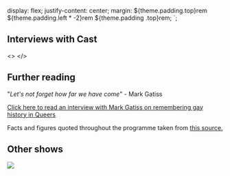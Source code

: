 
  display: flex;
  justify-content: center;
  margin: ${theme.padding.top}rem ${theme.padding.left * -2}rem ${theme.padding
      .top}rem;
`;

## Interviews with Cast

<>
  <Helmet>
    <script src="https://instagram.com/embed.js"></script>
  </Helmet>
  <InstaDiv>
    <InstagramEmbed
      url="https://www.instagram.com/p/CtOapjTo3e-/"
      width="100%"
    />
  </InstaDiv>
  <InstaDiv>
    <InstagramEmbed
      url="https://www.instagram.com/p/CtUGlC2oFXS/"
      width="100%"
    />
  </InstaDiv>
  <InstaDiv>
    <InstagramEmbed
      url="https://www.instagram.com/p/CtYt1nuImGj/"
      width="100%"
    />
  </InstaDiv>
  <InstaDiv>
    <InstagramEmbed
      url="https://www.instagram.com/p/CtkUhdoN0Xx/"
      width="100%"
    />
  </InstaDiv>
</>

## Further reading

"_Let's not forget how far we have come_" - Mark Gatiss

[Click here to read an interview with
Mark Gatiss on remembering gay history in
Queers](https://nickhernbooksblog.com/2017/07/27/lets-not-forget-how-far-we-have-come-mark-gatiss-on-remembering-gay-history-in-queers/)

Facts and figures quoted throughout the programme taken from [this source.](https://www.stonewall.org.uk/cy/lgbtq-facts-and-figures)

## Other shows

<a href="https://www.oxfordcastleandprison.co.uk/events/event/romeo-juliet/">
  <img src={RomeoAndJuliet} />
</a>
